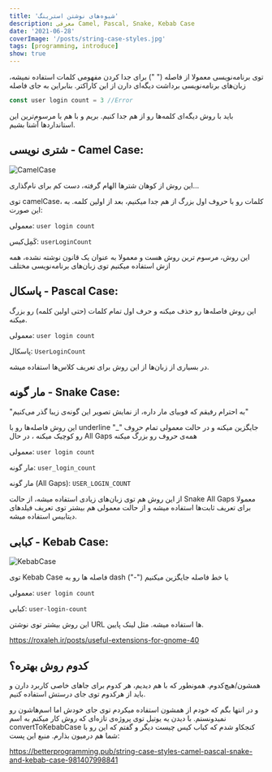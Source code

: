 ```yaml
---
title: 'شیوه‌های نوشتن استرینگ'
description: معرفی Camel, Pascal, Snake, Kebab Case
date: '2021-06-28'
coverImage: '/posts/string-case-styles.jpg'
tags: [programming, introduce]
show: true
---
```


توی برنامه‌نویسی معمولا از فاصله (" ") برای جدا کردن مفهومی کلمات استفاده نمیشه، زبان‌های برنامه‌نویسی برداشت دیگه‌ای دارن از این کاراکتر. بنابراین به جای فاصله

```js
const user login count = 3 //Error
```

باید با روش دیگه‌ای کلمه‌ها رو از هم جدا کنیم. بریم و با هم با مرسوم‌ترین این استانداردها آشنا بشیم.

## شتری نویسی - Camel Case:

![CamelCase](/posts/string-case-styles/CamelCase.jpg)

این روش از کوهان شترها الهام گرفته، دست کم برای نام‌گذاری...

توی camelCase، کلمات رو با حروف اول بزرگ از هم جدا میکنیم، بعد از اولین کلمه. به این صورت:

معمولی: `user login count`

کَمِل‌کیس: `userLoginCount`

این روش، مرسوم ترین روش هست و معمولا به عنوان یک قانون نوشته نشده، همه ازش استفاده میکنیم توی زبان‌های برنامه‌نویسی مختلف

## پاسکال - Pascal Case:

این روش فاصله‌ها رو حذف میکنه و حرف اول تمام کلمات (حتی اولین کلمه) رو بزرگ میکنه.

معمولی: `user login count`

پاسکال: `UserLoginCount`

در بسیاری از زبان‌ها از این روش برای تعریف کلاس‌ها استفاده میشه.

## مار گونه - Snake Case:

"به احترام رفیقم که فوبیای مار داره، از نمایش تصویر این گونه‌ی زیبا گذر می‌کنیم"

این روش فاصله‌ها رو با underline "\_" جایگزین میکنه و در حالت معمولی تمام حروف رو کوچیک میکنه ، در حال All Gaps همه‌ی حروف رو بزرگ میکنه

معمولی: `user login count`

مار گونه: `user_login_count`

مار گونه (All Gaps): `USER_LOGIN_COUNT‍`

از این روش هم توی زبان‌های زیادی استفاده میشه، از حالت Snake All Gaps معمولا برای تعریف ثابت‌ها استفاده میشه و از حالت معمولی هم بیشتر توی تعریف فیلد‌های دیتابیس استفاده میشه.

## کبابی - Kebab Case:

![KebabCase](/posts/string-case-styles/KebabCase.jpg)

توی Kebab Case فاصله ها رو به dash ("-") یا خط فاصله جایگزین میکنیم

معمولی: `user login count`

کبابی: `user-login-count`

این روش بیشتر توی نوشتن URL ها استفاده میشه. مثل لینک پایین.

https://roxaleh.ir/posts/useful-extensions-for-gnome-40

## کدوم روش بهتره؟

همشون/هیچ‌کدوم. همونطور که با هم دیدیم، هر کدوم برای جاهای خاصی کاربرد دارن و باید از هرکدوم توی جای درستش استفاده کنیم.

و در انتها بگم که خودم از همشون استفاده میکردم توی جای خودش اما اسم‌هاشون رو نمیدونستم. با دیدن یه یوتیل توی پروژه‌ی تازه‌ای که روش کار میکنم به اسم convertToKebabCase کنجکاو شدم که کباب کیس چیست دیگر و گفتم که این رو با شما هم درمیون بذارم.
منبع این پست:

https://betterprogramming.pub/string-case-styles-camel-pascal-snake-and-kebab-case-981407998841
